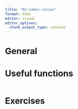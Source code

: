 ```yaml
---
title: "02-names-values"
format: html
editor: visual
editor_options: 
  chunk_output_type: console
---
```


# General

# Useful functions

```r

```

# Exercises
